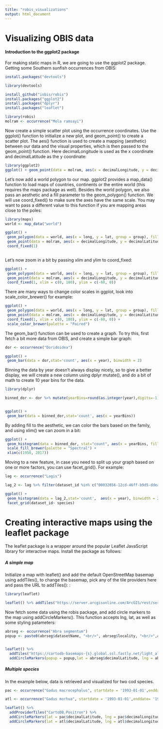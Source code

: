 ```yaml
---
title: "robis_visualizations"   
output: html_document
---
```

# Visualizing OBIS data
<!--source:https://obis.org/manual/visualization/-->

#### Introduction to the ggplot2 package

For making static maps in R, we are going to use the ggplot2 package. Getting some Southern sunfish occurrences from OBIS:

```r
install.packages("devtools")

library(devtools)

install_github("iobis/robis")
install.packages("ggplot2")
install.packages("dplyr")
install.packages("leaflet")
```

```r
library(robis)
molram <- occurrence("Mola ramsayi")

```

Now create a simple scatter plot using the occurrence coordinates. Use the ggplot() function to initialize a new plot, and geom_point() to create a scatter plot. The aes() function is used to create a mapping (aesthetic) between our data and the visual properties, which is then passed to the geom_point() function. Here decimalLongitude is used as the x coordinate and decimalLatitude as the y coordinate:

```r
library(ggplot2)
ggplot() + geom_point(data = molram, aes(x = decimalLongitude, y = decimalLatitude))

```

Let’s now add a world polygon to our map. ggplot2 provides a map_data() function to load maps of countries, continents or the entire world (this requires the maps package as well). Besides the world polygon, we also pass an aesthetic and a fill parameter to the geom_polygon() function. We will use coord_fixed() to make sure the axes have the same scale. You may want to pass a different value to this function if you are mapping areas close to the poles:

```r
library(maps)
world <- map_data("world")

ggplot() +
 geom_polygon(data = world, aes(x = long, y = lat, group = group), fill = "#dddddd") +
 geom_point(data = molram, aes(x = decimalLongitude, y = decimalLatitude))+
 coord_fixed(1)
 
```
 
 Let’s now zoom in a bit by passing xlim and ylim to coord_fixed:

```r
ggplot() +
 geom_polygon(data = world, aes(x = long, y = lat, group = group), fill = "#dddddd") +
 geom_point(data = molram, aes(x = decimalLongitude, y = decimalLatitude)) +
 coord_fixed(1, xlim = c(0, 180), ylim = c(-60, 0))

```
 
 There are many ways to change color scales in ggplot, look into scale_color_brewer() for example:

```r
ggplot() +
 geom_polygon(data = world, aes(x = long, y = lat, group = group), fill = "#dddddd") +
 geom_point(data = molram, aes(x = decimalLongitude, y = decimalLatitude, color = institutionCode)) +
 coord_fixed(1, xlim = c(0, 180), ylim = c(-60, 0)) +
 scale_color_brewer(palette = "Paired")

```
<!--this ones doesnt show anything much, and the aes is messy-->

The geom_bar() function can be used to create a graph. To try this, first fetch a bit more data from OBIS, and create a simple bar graph:

```r
dor <- occurrence("Doridoidea")

ggplot() +
 geom_bar(data = dor,stat='count', aes(x = year), binwidth = 2)
```

Binning the data by year doesn't always display nicely, so to give a better display, we will create a new column using dplyr mutate(), and do a bit of math to create 10 year bins for the data.

```r
library(dplyr)

binned_dor <- dor %>% mutate(yearBins=round(as.integer(year),digits=-1) )

                             
ggplot() +
 geom_bar(data = binned_dor,stat='count', aes(x = yearBins))

```

By adding fill to the aesthetic, we can color the bars based on the family, and using xlim() we can zoom in a bit:

```r
ggplot() +
 geom_histogram(data = binned_dor, stat="count", aes(x = yearBins, fill = family)) +
 scale_fill_brewer(palette = "Spectral") +
 xlim(c(1950, 2017)) 
```
Moving to a new feature, in case you need to split up your graph based on one or more factors, you can use facet_grid(). For example:

```r
lag <- occurrence("Lagis")

lag_2 <- lag %>% filter(dataset_id %in% c("00032856-12cd-46ff-b9d5-ddeaecae3c95", "f0e5ebdf-0685-49b3-bca7-74e0835ec0dc"))

ggplot() +
 geom_histogram(data = lag_2,stat='count',  aes(x = year), binwidth = 2) +
 facet_grid(dataset_id~ species)

```
 
# Creating interactive maps using the leaflet package

The leaflet package is a wrapper around the popular Leaflet JavaScript library for interactive maps. Install the package as follows:

##### A simple map

Initialize a map with leaflet() and add the default OpenStreetMap basemap using addTiles(), to change the basemap, pick any of the tile providers here and pass the URL to addTiles():
:

```r
library(leaflet)

leaflet() %>% addTiles("https://server.arcgisonline.com/ArcGIS/rest/services/Ocean_Basemap/MapServer/tile/{z}/{y}/{x}")
```
Now fetch some data using the robis package, and add circle markers to the map using addCircleMarkers(). This function accepts lng, lat, as well as some styling patameters:


```r
abrseg <- occurrence("Abra segmentum")
popup <- paste0(abrseg$datasetName, "<br/>", abrseg$locality, "<br/>",abrseg$catalogNumber,"<br/><a href=\"http://www.iobis.org/explore/#/dataset/", abrseg$dataset_id, "\">OBIS dataset page</a>")


leaflet() %>%
  addTiles("https://cartodb-basemaps-{s}.global.ssl.fastly.net/light_all/{z}/{x}/{y}.png") %>%
  addCircleMarkers(popup = popup,lat = abrseg$decimalLatitude, lng = abrseg$decimalLongitude, radius = 3.5, weight = 0, fillOpacity = 1, fillColor = "#cc3300")

```
##### Multiple species

In the example below, data is retrieved and visualized for two cod species.
```r
pac <- occurrence("Gadus macrocephalus", startdate = '1993-01-01',enddate= '1995-01-01')

atl <- occurrence("Gadus morhua", startdate = '1993-01-01',enddate= '1995-01-01')

leaflet() %>%
  addProviderTiles("CartoDB.Positron") %>%
  addCircleMarkers(lat = pac$decimalLatitude, lng = pac$decimalLongitude, radius = 3.5, weight = 0, fillOpacity = 1, fillColor = "#ff0066") %>%
  addCircleMarkers(lat = atl$decimalLatitude, lng = atl$decimalLongitude, radius = 3.5, weight = 0, fillOpacity = 1, fillColor = "#0099cc")
```